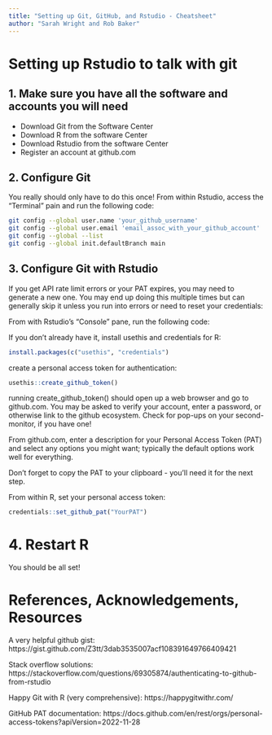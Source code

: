 ```yaml
---
title: "Setting up Git, GitHub, and Rstudio - Cheatsheet"
author: "Sarah Wright and Rob Baker"
---
```



# Setting up Rstudio to talk with git

## 1. Make sure you have all the software and accounts you will need

-   Download Git from the Software Center
-   Download R from the software Center
-   Download Rstudio from the software Center
-   Register an account at github.com

## 2. Configure Git

You really should only have to do this once! From within Rstudio, access the "Terminal" pain and run the following code:

```bash
git config --global user.name 'your_github_username'
git config --global user.email 'email_assoc_with_your_github_account'
git config --global --list
git config --global init.defaultBranch main
```

## 3. Configure Git with Rstudio

If you get API rate limit errors or your PAT expires, you may need to generate a new one. You may end up doing this multiple times but can generally skip it unless you run into errors or need to reset your credentials:

From with Rstudio's "Console" pane, run the following code:

If you don't already have it, install usethis and credentials for R:

```r
install.packages(c("usethis", "credentials")
```

create a personal access token for authentication:

```r
usethis::create_github_token()
```

running create_github_token() should open up a web browser and go to github.com. You may be asked to verify your account, enter a password, or otherwise link to the github ecosystem. Check for pop-ups on your second-monitor, if you have one!

From github.com, enter a description for your Personal Access Token (PAT) and select any options you might want; typically the default options work well for everything.

Don't forget to copy the PAT to your clipboard - you'll need it for the next step.

From within R, set your personal access token:

```r
credentials::set_github_pat("YourPAT")
```

# 4. Restart R

You should be all set!

# References, Acknowledgements, Resources

A very helpful github gist:
https://gist.github.com/Z3tt/3dab3535007acf108391649766409421

Stack overflow solutions:
https://stackoverflow.com/questions/69305874/authenticating-to-github-from-rstudio


Happy Git with R (very comprehensive):
https://happygitwithr.com/

GitHub PAT documentation:
https://docs.github.com/en/rest/orgs/personal-access-tokens?apiVersion=2022-11-28
